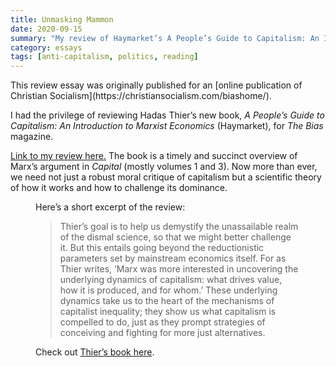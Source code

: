 ```yaml
---
title: Unmasking Mammon
date: 2020-09-15
summary: "My review of Haymarket’s A People’s Guide to Capitalism: An Introduction to Marxist Economics, for The Bias magazine."
category: essays
tags: [anti-capitalism, politics, reading]
---
```



<ContextBox type="audience">
    This review essay was originally published for an [online publication of
    Christian Socialism](https://christiansocialism.com/biashome/).
</ContextBox>

I had the privilege of reviewing Hadas Thier’s new book, _A People’s Guide to Capitalism: An Introduction to Marxist Economics_ (Haymarket), for _The Bias_ magazine.

[Link to my review here.](https://christiansocialism.com/hadas-thier-marx-haymarket-review/) The book is a timely and succinct overview of Marx’s argument in _Capital_ (mostly volumes 1 and 3). Now more than ever, we need not just a robust moral critique of capitalism but a scientific theory of how it works and how to challenge its dominance.

<Figure
    src={image1}
    alt="Pyramid of Capitalist System, 1911 cartoon."
    caption="Pyramid of Capitalist System, 1911 cartoon, via Wikimedia Commons."
/>

Here’s a short excerpt of the review:

> Thier’s goal is to help us demystify the unassailable realm of the dismal science, so that we might better challenge it. But this entails going beyond the reductionistic parameters set by mainstream economics itself. For as Thier writes, ‘Marx was more interested in uncovering the underlying dynamics of capitalism: what drives value, how it is produced, and for whom.’ These underlying dynamics take us to the heart of the mechanisms of capitalist inequality; they show us what capitalism is compelled to do, just as they prompt strategies of conceiving and fighting for more just alternatives.

Check out [Thier’s book here](https://www.haymarketbooks.org/books/1481-a-people-s-guide-to-capitalism).
